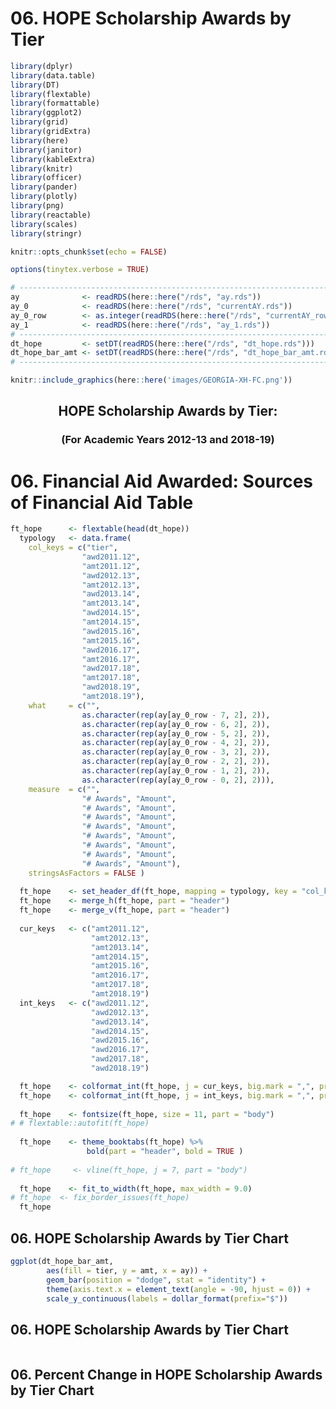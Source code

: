 # 06. HOPE Scholarship Awards by Tier

```r
library(dplyr)
library(data.table)
library(DT)
library(flextable)
library(formattable)
library(ggplot2)
library(grid)
library(gridExtra)
library(here)
library(janitor)
library(kableExtra)
library(knitr)
library(officer)
library(pander)
library(plotly)
library(png)
library(reactable)
library(scales)
library(stringr)
```

```r
knitr::opts_chunk$set(echo = FALSE)
```

```r
options(tinytex.verbose = TRUE)
```

```r
# ------------------------------------------------------------------------------
ay              <- readRDS(here::here("/rds", "ay.rds"))
ay_0            <- readRDS(here::here("/rds", "currentAY.rds"))
ay_0_row        <- as.integer(readRDS(here::here("/rds", "currentAY_row.rds")))
ay_1            <- readRDS(here::here("/rds", "ay_1.rds"))
# ------------------------------------------------------------------------------
dt_hope         <- setDT(readRDS(here::here("/rds", "dt_hope.rds")))
dt_hope_bar_amt <- setDT(readRDS(here::here("/rds", "dt_hope_bar_amt.rds")))
# ------------------------------------------------------------------------------
```

```r
knitr::include_graphics(here::here('images/GEORGIA-XH-FC.png'))
```
<h2><center><b>HOPE Scholarship Awards by Tier:</b></center></h2>
<h3><center><b>(For Academic Years 2012-13 and 2018-19)</b></center></h3>

# 06. Financial Aid Awarded: Sources of Financial Aid Table
```r
ft_hope      <- flextable(head(dt_hope))
  typology   <- data.frame(
    col_keys = c("tier", 
                "awd2011.12", 
                "amt2011.12", 
                "awd2012.13", 
                "amt2012.13", 
                "awd2013.14", 
                "amt2013.14", 
                "awd2014.15", 
                "amt2014.15", 
                "awd2015.16", 
                "amt2015.16", 
                "awd2016.17", 
                "amt2016.17", 
                "awd2017.18", 
                "amt2017.18", 
                "awd2018.19", 
                "amt2018.19"),
    what     = c("",
                as.character(rep(ay[ay_0_row - 7, 2], 2)),                
                as.character(rep(ay[ay_0_row - 6, 2], 2)),
                as.character(rep(ay[ay_0_row - 5, 2], 2)),
                as.character(rep(ay[ay_0_row - 4, 2], 2)),
                as.character(rep(ay[ay_0_row - 3, 2], 2)),
                as.character(rep(ay[ay_0_row - 2, 2], 2)),
                as.character(rep(ay[ay_0_row - 1, 2], 2)),
                as.character(rep(ay[ay_0_row - 0, 2], 2))),
    measure  = c("",
                "# Awards", "Amount",
                "# Awards", "Amount",
                "# Awards", "Amount",
                "# Awards", "Amount",
                "# Awards", "Amount",
                "# Awards", "Amount",                
                "# Awards", "Amount",
                "# Awards", "Amount"),
    stringsAsFactors = FALSE )
 
  ft_hope    <- set_header_df(ft_hope, mapping = typology, key = "col_keys" )
  ft_hope    <- merge_h(ft_hope, part = "header")
  ft_hope    <- merge_v(ft_hope, part = "header")
 
  cur_keys   <- c("amt2011.12", 
                  "amt2012.13", 
                  "amt2013.14", 
                  "amt2014.15", 
                  "amt2015.16", 
                  "amt2016.17", 
                  "amt2017.18", 
                  "amt2018.19")
  int_keys   <- c("awd2011.12", 
                  "awd2012.13", 
                  "awd2013.14", 
                  "awd2014.15", 
                  "awd2015.16", 
                  "awd2016.17", 
                  "awd2017.18", 
                  "awd2018.19")

  ft_hope    <- colformat_int(ft_hope, j = cur_keys, big.mark = ",", prefix = "$")
  ft_hope    <- colformat_int(ft_hope, j = int_keys, big.mark = ",", prefix = "")
 
  ft_hope    <- fontsize(ft_hope, size = 11, part = "body")
# # flextable::autofit(ft_hope)
 
  ft_hope    <- theme_booktabs(ft_hope) %>%
                 bold(part = "header", bold = TRUE )
 
# ft_hope     <- vline(ft_hope, j = 7, part = "body")
 
  ft_hope    <- fit_to_width(ft_hope, max_width = 9.0)
# ft_hope  <- fix_border_issues(ft_hope)
  ft_hope
```
\elandscape

## 06. HOPE Scholarship Awards by Tier Chart
```r
ggplot(dt_hope_bar_amt, 
        aes(fill = tier, y = amt, x = ay)) + 
        geom_bar(position = "dodge", stat = "identity") +
        theme(axis.text.x = element_text(angle = -90, hjust = 0)) +
        scale_y_continuous(labels = dollar_format(prefix="$"))
```

## 06. HOPE Scholarship Awards by Tier Chart
```r
```

## 06. Percent Change in HOPE Scholarship Awards by Tier Chart
```r
```


```{=openxml}
<w:p><w:r><w:br w:type="page"/></w:r></w:p>
```
